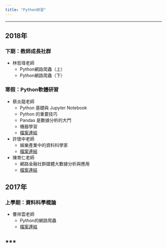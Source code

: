 ```yaml
---
title: "Python研習"
---
```


***



## 2018年

### 下期：教師成長社群 

- 林哲瑋老師
    - Python網路爬蟲（上）
    - Python網路爬蟲（下）

### 寒假：Python軟體研習

- 蔡炎龍老師
    - Python 基礎與 Jupyter Notebook
    - Python 的重要技巧
    - Pandas 是數據分析的大門
    - 機器學習
    - <a href="https://github.com/shuecon/Python-Workshop-2018-Winter" target="_blank" title="檔案連結">檔案連結</a>

- 許懷中老師
    - 娛樂產業中的資料科學家
    - <a href="https://github.com/shuecon/Python-Talk-2018-Winter-1" target="_blank" title="檔案連結">檔案連結</a>

- 陳育仁老師
    - 網路金融社群媒體大數據分析與應用
    - <a href="https://github.com/shuecon/Python-Talk-2018-II-" target="_blank" title="檔案連結">檔案連結</a>

## 2017年

### 上學期：資料科學概論

- 曹祥雲老師
    - Python的網路爬蟲
    - <a href="https://github.com/shuecon/Python-Course-2017-Autumn" target="_blank" title="檔案連結">檔案連結</a>
 
***   
---


